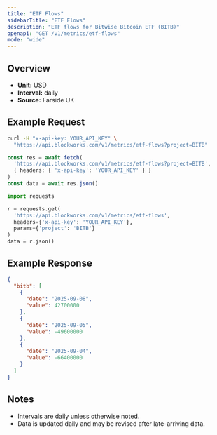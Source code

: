 ```yaml
---
title: "ETF Flows"
sidebarTitle: "ETF Flows"
description: "ETF flows for Bitwise Bitcoin ETF (BITB)"
openapi: "GET /v1/metrics/etf-flows"
mode: "wide"
---
```


## Overview

- **Unit:** USD
- **Interval:** daily
- **Source:** Farside UK

## Example Request

<CodeGroup>

```bash cURL
curl -H "x-api-key: YOUR_API_KEY" \
  "https://api.blockworks.com/v1/metrics/etf-flows?project=BITB"
```

```typescript TypeScript
const res = await fetch(
  'https://api.blockworks.com/v1/metrics/etf-flows?project=BITB',
  { headers: { 'x-api-key': 'YOUR_API_KEY' } }
)
const data = await res.json()
```

```python Python
import requests

r = requests.get(
  'https://api.blockworks.com/v1/metrics/etf-flows',
  headers={'x-api-key': 'YOUR_API_KEY'},
  params={'project': 'BITB'}
)
data = r.json()
```

</CodeGroup>

## Example Response

```json
{
  "bitb": [
    {
      "date": "2025-09-08",
      "value": 42700000
    },
    {
      "date": "2025-09-05",
      "value": -49600000
    },
    {
      "date": "2025-09-04",
      "value": -66400000
    }
  ]
}
```

## Notes
- Intervals are daily unless otherwise noted.
- Data is updated daily and may be revised after late-arriving data.
